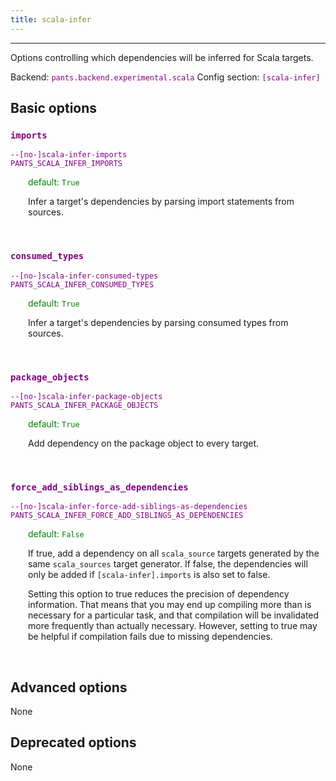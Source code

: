 ```yaml
---
title: scala-infer
---
```


---

Options controlling which dependencies will be inferred for Scala targets.

Backend: <span style="color: purple"><code>pants.backend.experimental.scala</code></span>
Config section: <span style="color: purple"><code>[scala-infer]</code></span>

## Basic options

<div style="color: purple">

### `imports`

  <code>--[no-]scala-infer-imports</code><br>
  <code>PANTS_SCALA_INFER_IMPORTS</code><br>
</div>
<div style="padding-left: 2em;">
<span style="color: green">default: <code>True</code></span>

<br>

Infer a target's dependencies by parsing import statements from sources.

</div>
<br>

<div style="color: purple">

### `consumed_types`

  <code>--[no-]scala-infer-consumed-types</code><br>
  <code>PANTS_SCALA_INFER_CONSUMED_TYPES</code><br>
</div>
<div style="padding-left: 2em;">
<span style="color: green">default: <code>True</code></span>

<br>

Infer a target's dependencies by parsing consumed types from sources.

</div>
<br>

<div style="color: purple">

### `package_objects`

  <code>--[no-]scala-infer-package-objects</code><br>
  <code>PANTS_SCALA_INFER_PACKAGE_OBJECTS</code><br>
</div>
<div style="padding-left: 2em;">
<span style="color: green">default: <code>True</code></span>

<br>

Add dependency on the package object to every target.

</div>
<br>

<div style="color: purple">

### `force_add_siblings_as_dependencies`

  <code>--[no-]scala-infer-force-add-siblings-as-dependencies</code><br>
  <code>PANTS_SCALA_INFER_FORCE_ADD_SIBLINGS_AS_DEPENDENCIES</code><br>
</div>
<div style="padding-left: 2em;">
<span style="color: green">default: <code>False</code></span>

<br>

If true, add a dependency on all `scala_source` targets generated by the same `scala_sources` target generator. If false, the dependencies will only be added if `[scala-infer].imports` is also set to false.

Setting this option to true reduces the precision of dependency information. That means that you may end up compiling more than is necessary for a particular task, and that compilation will be invalidated more frequently than actually necessary. However, setting to true may be helpful if compilation fails due to missing dependencies.

</div>
<br>

## Advanced options

None

## Deprecated options

None
